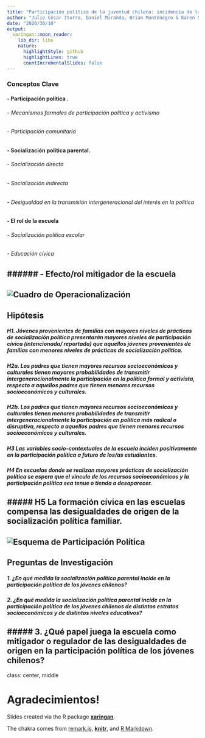 ```yaml
---
title: "Participación política de la juventud chilena: incidencia de la socialización política parental y el rol de la escuela"
author: "Julio César Iturra, Daniel Miranda, Brian Montenegro & Karen Sepúlveda"
date: "2020/30/10"
output:
  xaringan::moon_reader:
    lib_dir: libs
    nature:
      highlightStyle: github
      highlightLines: true
      countIncrementalSlides: false
---
```

### Conceptos Clave
#### - Participación política .
###### - Mecanismos formales de participación política y activismo
###### - Participación comunitaria
#### - Socialización política parental.
###### - Socialización directa
###### - Socialización indirecta
###### - Desigualdad en la transmisión intergeneracional del interés en la política
#### - El rol de la escuela 
###### - Socialización política escolar
###### - Educación cívica 
###### - Efecto/rol mitigador de la escuela 
---
![Cuadro de Operacionalización](Presentacion/Esquema2)
---
## Hipótesis
##### H1. Jóvenes provenientes de familias con mayores niveles de prácticas de socialización política presentarán mayores niveles de participación cívica (intencionada/ reportada) que aquellos jóvenes provenientes de familias con menores niveles de prácticas de socialización política.

##### H2a. Los padres que tienen mayores recursos socioeconómicos y culturales tienen mayores probabilidades de transmitir intergeneracionalmente la participación en la política formal y activista, respecto a aquellos padres que tienen menores recursos socioeconómicos y culturales.

##### H2b. Los padres que tienen mayores recursos socioeconómicos y culturales tienen menores probabilidades de transmitir intergeneracionalmente la participación en política más radical o disruptiva, respecto a aquellos padres que tienen menores recursos socioeconómicos y culturales.

##### H3 Las variables socio-contextuales de la escuela inciden positivamente en la participación política a futuro de los/as estudiantes.

##### H4 En escuelas donde se realizan mayores prácticas de socialización política se espera que el vínculo de los recursos socioeconómicos y la participación política sea tenue o tienda a desaparecer.

##### H5 La formación cívica en las escuelas compensa las desigualdades de origen de la socialización política familiar.
---
![Esquema de Participación Política](Presentacion/Esquema)
---
## Preguntas de Investigación
##### 1. ¿En qué medida la socialización política parental incide en la participación política de los jóvenes chilenos?
##### 2. ¿En qué medida la socialización política parental incide en la participación política de los jóvenes chilenos de distintos estratos socioeconómicos y de distintos niveles educativos?
##### 3. ¿Qué papel juega la escuela como mitigador o regulador de las desigualdades de origen en la participación política de los jóvenes chilenos?
---
class: center, middle

# Agradecimientos!

Slides created via the R package [**xaringan**](https://github.com/yihui/xaringan).

The chakra comes from [remark.js](https://remarkjs.com), [**knitr**](http://yihui.name/knitr), and [R Markdown](https://rmarkdown.rstudio.com).
